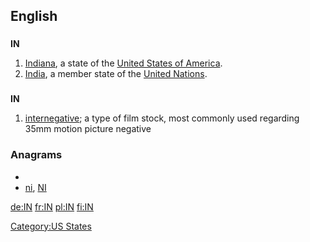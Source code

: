 {{also|Appendix:Variations of "in"}}
==English==

==={{abbreviation}}===
'''IN'''

# [[Indiana]], a state of the [[United States of America]].
# [[India]], a member state of the [[United Nations]].

==={{initialism}}===
'''IN'''

# [[internegative]]; a type of film stock, most commonly used regarding 35mm motion picture negative

===Anagrams===
* {{alphagram|in}}
* [[ni#English|ni]], [[NI#English|NI]]


[[Category:US States]]

[[de:IN]]
[[fr:IN]]
[[pl:IN]]
[[fi:IN]]